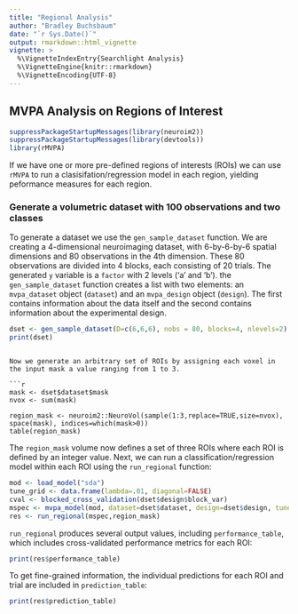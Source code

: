 ```yaml
---
title: "Regional Analysis"
author: "Bradley Buchsbaum"
date: "`r Sys.Date()`"
output: rmarkdown::html_vignette
vignette: >
  %\VignetteIndexEntry{Searchlight Analysis}
  %\VignetteEngine{knitr::rmarkdown}
  %\VignetteEncoding{UTF-8}
---
```



## MVPA Analysis on Regions of Interest

```r
suppressPackageStartupMessages(library(neuroim2))
suppressPackageStartupMessages(library(devtools))
library(rMVPA)
```

If we have one or more pre-defined regions of interests (ROIs) we can use `rMVPA` to run a clasisifation/regression model in each region, yielding peformance measures for each region.

### Generate a volumetric dataset with 100 observations and two classes

To generate a dataset we use the `gen_sample_dataset` function. We are creating a 4-dimensional neuroimaging dataset, with 6-by-6-by-6 spatial dimensions and 80 observations in the 4th dimension. These 80 observations are divided into 4 blocks, each consisting of 20 trials. The generated `y` variable is a `factor` with 2 levels ('a' and 'b'). the `gen_sample_dataset` function creates a list with two elements: an `mvpa_dataset` object (`dataset`) and an `mvpa_design` object (`design`). The first contains information about the data itself and the second contains information about the experimental design.



```r

dset <- gen_sample_dataset(D=c(6,6,6), nobs = 80, blocks=4, nlevels=2)
print(dset)
```

```

Now we generate an arbitrary set of ROIs by assigning each voxel in the input mask a value ranging from 1 to 3. 

```r

mask <- dset$dataset$mask
nvox <- sum(mask)

region_mask <- neuroim2::NeuroVol(sample(1:3,replace=TRUE,size=nvox), space(mask), indices=which(mask>0))
table(region_mask)

```

The `region_mask` volume now defines a set of three ROIs where each ROI is defined by an integer value. Next, we can run a classification/regression model within each ROI using the `run_regional` function:

```r


mod <- load_model("sda")
tune_grid <- data.frame(lambda=.01, diagonal=FALSE)
cval <- blocked_cross_validation(dset$design$block_var)
mspec <- mvpa_model(mod, dataset=dset$dataset, design=dset$design, tune_grid=tune_grid,crossval=cval)
res <- run_regional(mspec,region_mask)

```

`run_regional` produces several output values, including `performance_table`, which includes cross-validated performance metrics for each ROI:

```r
print(res$performance_table)

```

To get fine-grained information, the individual predictions for each ROI and trial are included in `prediction_table`:

```r
print(res$prediction_table)
```

